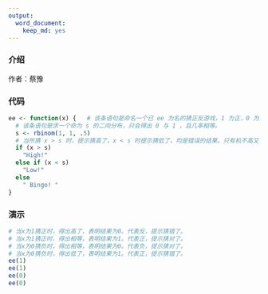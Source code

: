 ```yaml
---
output:
  word_document:
    keep_md: yes
---
```

### 介绍
作者：蔡豫

### 代码
```r
ee <- function(x) {   # 该条语句是命名一个已 ee 为名的猜正反游戏，1 为正，0 为反。
  # 该条语句是求一个命为 s 的二向分布，只会得出 0 与 1 ，且几率相等。
  s <- rbinom(1, 1, .5)
  # 当所猜 x > s 时，提示猜高了，x < s 时提示猜低了，均是错误的结果。只有机不高又不低的相等才代表猜对了，并以 Bingo! 来提示。
  if (x > s)
    "High!"
  else if (x < s)
    "Low!"
  else
    " Bingo! " 
}
```

### 演示
```r
# 当x为1猜正时，得出高了，表明结果为0。代表反，提示猜错了。
# 当x为1猜正时，得出相等，表明结果为1。代表正，提示猜对了。
# 当x为0猜负时，得出相等，表明结果为0。代表负，提示猜对了。
# 当x为0猜负时，得出低了，表明结果为1。代表正，提示猜错了。
ee(1)
ee(1) 
ee(0)
ee(0)
```

